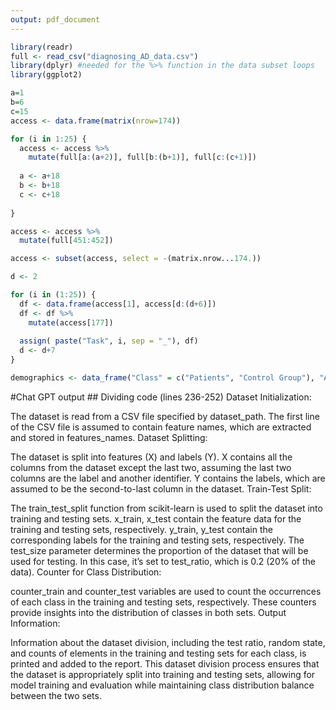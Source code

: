 ```yaml
---
output: pdf_document
---
```

```r
library(readr)
full <- read_csv("diagnosing_AD_data.csv")
library(dplyr) #needed for the %>% function in the data subset loops
library(ggplot2)
```

```r
a=1
b=6
c=15
access <- data.frame(matrix(nrow=174))

for (i in 1:25) {
  access <- access %>%
    mutate(full[a:(a+2)], full[b:(b+1)], full[c:(c+1)])
  
  a <- a+18
  b <- b+18
  c <- c+18
  
}

access <- access %>%
  mutate(full[451:452])

access <- subset(access, select = -(matrix.nrow...174.))
```

```r
d <- 2

for (i in (1:25)) {
  df <- data.frame(access[1], access[d:(d+6)])
  df <- df %>%
    mutate(access[177])
  
  assign( paste("Task", i, sep = "_"), df)
  d <- d+7
}

```

```r
demographics <- data_frame("Class" = c("Patients", "Control Group"), "Age" = c(71.5, 68.9), "Education" = c(10.8, 12.9), "#Women" = c(46,51), "#Men" = c(44,39))
```

#Chat GPT output
## Dividing code (lines 236-252)
Dataset Initialization:

The dataset is read from a CSV file specified by dataset_path.
The first line of the CSV file is assumed to contain feature names, which are extracted and stored in features_names.
Dataset Splitting:

The dataset is split into features (X) and labels (Y).
X contains all the columns from the dataset except the last two, assuming the last two columns are the label and another identifier.
Y contains the labels, which are assumed to be the second-to-last column in the dataset.
Train-Test Split:

The train_test_split function from scikit-learn is used to split the dataset into training and testing sets.
x_train, x_test contain the feature data for the training and testing sets, respectively.
y_train, y_test contain the corresponding labels for the training and testing sets, respectively.
The test_size parameter determines the proportion of the dataset that will be used for testing. In this case, it's set to test_ratio, which is 0.2 (20% of the data).
Counter for Class Distribution:

counter_train and counter_test variables are used to count the occurrences of each class in the training and testing sets, respectively.
These counters provide insights into the distribution of classes in both sets.
Output Information:

Information about the dataset division, including the test ratio, random state, and counts of elements in the training and testing sets for each class, is printed and added to the report.
This dataset division process ensures that the dataset is appropriately split into training and testing sets, allowing for model training and evaluation while maintaining class distribution balance between the two sets.
